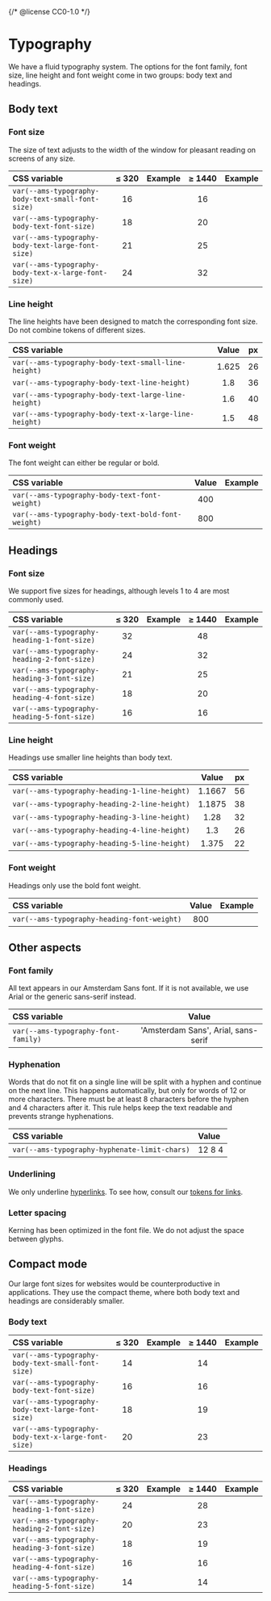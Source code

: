{/* @license CC0-1.0 */}


<Meta title="Brand/Design Tokens/Typography" />

# Typography

We have a fluid typography system.
The options for the font family, font size, line height and font weight come in two groups: body text and headings.

## Body text

### Font size

The size of text adjusts to the width of the window for pleasant reading on screens of any size.

| CSS variable                                        | ≤&nbsp;320 | Example                                                          | ≥&nbsp;1440 | Example                                                          |
| :-------------------------------------------------- | :--------: | :--------------------------------------------------------------- | :---------: | :--------------------------------------------------------------- |
| `var(--ams-typography-body-text-small-font-size)`   |     16     | <FontDesignToken fontSize={16} lineHeight="body-text-small" />   |     16      | <FontDesignToken fontSize={16} lineHeight="body-text-small" />   |
| `var(--ams-typography-body-text-font-size)`         |     18     | <FontDesignToken fontSize={18} lineHeight="body-text" />         |     20      | <FontDesignToken fontSize={20} lineHeight="body-text" />         |
| `var(--ams-typography-body-text-large-font-size)`   |     21     | <FontDesignToken fontSize={21} lineHeight="body-text-large" />   |     25      | <FontDesignToken fontSize={25} lineHeight="body-text-large" />   |
| `var(--ams-typography-body-text-x-large-font-size)` |     24     | <FontDesignToken fontSize={24} lineHeight="body-text-x-large" /> |     32      | <FontDesignToken fontSize={32} lineHeight="body-text-x-large" /> |

### Line height

The line heights have been designed to match the corresponding font size.
Do not combine tokens of different sizes.

| CSS variable                                          | Value | px  |
| :---------------------------------------------------- | :---: | :-: |
| `var(--ams-typography-body-text-small-line-height)`   | 1.625 | 26  |
| `var(--ams-typography-body-text-line-height)`         |  1.8  | 36  |
| `var(--ams-typography-body-text-large-line-height)`   |  1.6  | 40  |
| `var(--ams-typography-body-text-x-large-line-height)` |  1.5  | 48  |

### Font weight

The font weight can either be regular or bold.

| CSS variable                                       | Value | Example                                                                              |
| :------------------------------------------------- | :---: | :----------------------------------------------------------------------------------- |
| `var(--ams-typography-body-text-font-weight)`      |  400  | <FontDesignToken fontSize={20} lineHeight="body-text" />                             |
| `var(--ams-typography-body-text-bold-font-weight)` |  800  | <FontDesignToken fontSize={20} fontWeight="body-text-bold" lineHeight="body-text" /> |

## Headings

### Font size

We support five sizes for headings, although levels 1 to 4 are most commonly used.

| CSS variable                                | ≤&nbsp;320 | Example                                                                                 | ≥&nbsp;1440 | Example                                                                                 |
| :------------------------------------------ | :--------: | :-------------------------------------------------------------------------------------- | :---------: | :-------------------------------------------------------------------------------------- |
| `var(--ams-typography-heading-1-font-size)` |     32     | <FontDesignToken as="h1" fontSize={33.3} fontWeight="heading" lineHeight="heading-1" /> |     48      | <FontDesignToken as="h1" fontSize={48.8} fontWeight="heading" lineHeight="heading-1" /> |
| `var(--ams-typography-heading-2-font-size)` |     24     | <FontDesignToken as="h2" fontSize={28.6} fontWeight="heading" lineHeight="heading-2" /> |     32      | <FontDesignToken as="h2" fontSize={39.1} fontWeight="heading" lineHeight="heading-2" /> |
| `var(--ams-typography-heading-3-font-size)` |     21     | <FontDesignToken as="h3" fontSize={24.5} fontWeight="heading" lineHeight="heading-3" /> |     25      | <FontDesignToken as="h3" fontSize={31.2} fontWeight="heading" lineHeight="heading-3" /> |
| `var(--ams-typography-heading-4-font-size)` |     18     | <FontDesignToken as="h4" fontSize={21} fontWeight="heading" lineHeight="heading-4" />   |     20      | <FontDesignToken as="h4" fontSize={25} fontWeight="heading" lineHeight="heading-4" />   |
| `var(--ams-typography-heading-5-font-size)` |     16     | <FontDesignToken as="h4" fontSize={18} fontWeight="heading" lineHeight="heading-5" />   |     16      | <FontDesignToken as="h4" fontSize={20} fontWeight="heading" lineHeight="heading-5" />   |

### Line height

Headings use smaller line heights than body text.

| CSS variable                                  | Value  | px  |
| :-------------------------------------------- | :----: | :-: |
| `var(--ams-typography-heading-1-line-height)` | 1.1667 | 56  |
| `var(--ams-typography-heading-2-line-height)` | 1.1875 | 38  |
| `var(--ams-typography-heading-3-line-height)` |  1.28  | 32  |
| `var(--ams-typography-heading-4-line-height)` |  1.3   | 26  |
| `var(--ams-typography-heading-5-line-height)` | 1.375  | 22  |

### Font weight

Headings only use the bold font weight.

| CSS variable                                | Value | Example                                                                       |
| :------------------------------------------ | :---: | :---------------------------------------------------------------------------- |
| `var(--ams-typography-heading-font-weight)` |  800  | <FontDesignToken fontSize={25} fontWeight="heading" lineHeight="heading-3" /> |

## Other aspects

### Font family

All text appears in our Amsterdam Sans font.
If it is not available, we use Arial or the generic sans-serif instead.

| CSS variable                        |                Value                |
| :---------------------------------- | :---------------------------------: |
| `var(--ams-typography-font-family)` | 'Amsterdam Sans', Arial, sans-serif |

### Hyphenation

Words that do not fit on a single line will be split with a hyphen and continue on the next line.
This happens automatically, but only for words of 12 or more characters.
There must be at least 8 characters before the hyphen and 4 characters after it.
This rule helps keep the text readable and prevents strange hyphenations.

| CSS variable                                  | Value  |
| :-------------------------------------------- | :----- |
| `var(--ams-typography-hyphenate-limit-chars)` | 12 8 4 |

### Underlining

We only underline [hyperlinks](/docs/brand-design-tokens-links--docs).
To see how, consult our [tokens for links](/docs/brand-design-tokens-links--docs).

### Letter spacing

Kerning has been optimized in the font file.
We do not adjust the space between glyphs.

## Compact mode

Our large font sizes for websites would be counterproductive in applications.
They use the compact theme, where both body text and headings are considerably smaller.

### Body text

| CSS variable                                        | ≤&nbsp;320 | Example                                                                  | ≥&nbsp;1440 | Example                                                                  |
| :-------------------------------------------------- | :--------: | :----------------------------------------------------------------------- | :---------: | :----------------------------------------------------------------------- |
| `var(--ams-typography-body-text-small-font-size)`   |     14     | <FontDesignToken compact fontSize={14} lineHeight="body-text-small" />   |     14      | <FontDesignToken compact fontSize={14} lineHeight="body-text-small" />   |
| `var(--ams-typography-body-text-font-size)`         |     16     | <FontDesignToken compact fontSize={16} lineHeight="body-text" />         |     16      | <FontDesignToken compact fontSize={16} lineHeight="body-text" />         |
| `var(--ams-typography-body-text-large-font-size)`   |     18     | <FontDesignToken compact fontSize={18} lineHeight="body-text-large" />   |     19      | <FontDesignToken compact fontSize={19} lineHeight="body-text-large" />   |
| `var(--ams-typography-body-text-x-large-font-size)` |     20     | <FontDesignToken compact fontSize={20} lineHeight="body-text-x-large" /> |     23      | <FontDesignToken compact fontSize={23} lineHeight="body-text-x-large" /> |

### Headings

| CSS variable                                | ≤&nbsp;320 | Example                                                                                       | ≥&nbsp;1440 | Example                                                                                       |
| :------------------------------------------ | :--------: | :-------------------------------------------------------------------------------------------- | :---------: | :-------------------------------------------------------------------------------------------- |
| `var(--ams-typography-heading-1-font-size)` |     24     | <FontDesignToken as="h1" compact fontSize={24} fontWeight="heading" lineHeight="heading-1" /> |     28      | <FontDesignToken as="h1" compact fontSize={28} fontWeight="heading" lineHeight="heading-1" /> |
| `var(--ams-typography-heading-2-font-size)` |     20     | <FontDesignToken as="h2" compact fontSize={20} fontWeight="heading" lineHeight="heading-2" /> |     23      | <FontDesignToken as="h2" compact fontSize={23} fontWeight="heading" lineHeight="heading-2" /> |
| `var(--ams-typography-heading-3-font-size)` |     18     | <FontDesignToken as="h3" compact fontSize={18} fontWeight="heading" lineHeight="heading-3" /> |     19      | <FontDesignToken as="h3" compact fontSize={19} fontWeight="heading" lineHeight="heading-3" /> |
| `var(--ams-typography-heading-4-font-size)` |     16     | <FontDesignToken as="h4" compact fontSize={16} fontWeight="heading" lineHeight="heading-4" /> |     16      | <FontDesignToken as="h4" compact fontSize={16} fontWeight="heading" lineHeight="heading-4" /> |
| `var(--ams-typography-heading-5-font-size)` |     14     | <FontDesignToken as="h4" compact fontSize={14} fontWeight="heading" lineHeight="heading-5" /> |     14      | <FontDesignToken as="h4" compact fontSize={14} fontWeight="heading" lineHeight="heading-5" /> |
